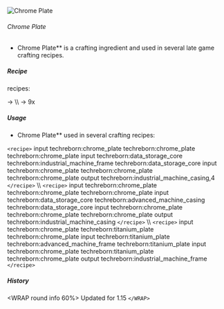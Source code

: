 ![Chrome Plate](/mods/techreborn/chrome_plate.png)

###### Chrome Plate

- Chrome Plate** is a crafting ingredient and used in several
        late game crafting recipes.

##### Recipe

<Mcitem id="techreborn:compressor"/> recipes:

<Mcitem id="techreborn:chrome_ingot"/> -\>
<Mcitem id="techreborn:chrome_plate"/>\\\\
<Mcitem id="techreborn:block_of_chrome"/> -\>
9x<Mcitem id="techreborn:chrome_plate"/>

##### Usage

- Chrome Plate** used in several crafting recipes:

`<recipe>` input techreborn:chrome_plate techreborn:chrome_plate
techreborn:chrome_plate input techreborn:data_storage_core
techreborn:industrial_machine_frame techreborn:data_storage_core input
techreborn:chrome_plate techreborn:chrome_plate techreborn:chrome_plate
output techreborn:industrial_machine_casing,4 `</recipe>` \\\\
`<recipe>` input techreborn:chrome_plate techreborn:chrome_plate
techreborn:chrome_plate input techreborn:data_storage_core
techreborn:advanced_machine_casing techreborn:data_storage_core input
techreborn:chrome_plate techreborn:chrome_plate techreborn:chrome_plate
output techreborn:industrial_machine_casing `</recipe>` \\\\
`<recipe>` input techreborn:chrome_plate
techreborn:titanium_plate techreborn:chrome_plate input
techreborn:titanium_plate techreborn:advanced_machine_frame
techreborn:titanium_plate input techreborn:chrome_plate
techreborn:titanium_plate techreborn:chrome_plate output
techreborn:industrial_machine_frame `</recipe>`

##### History

\<WRAP round info 60%\> Updated for 1.15 `</WRAP>`
